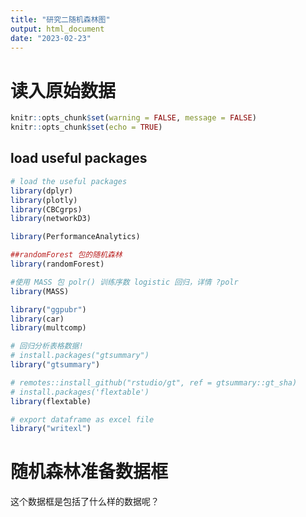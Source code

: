 ```yaml
---
title: "研究二随机森林图"
output: html_document
date: "2023-02-23"
---
```


# 读入原始数据
```r
knitr::opts_chunk$set(warning = FALSE, message = FALSE) 
knitr::opts_chunk$set(echo = TRUE)
```

## load useful packages
```r
# load the useful packages
library(dplyr)
library(plotly)
library(CBCgrps)
library(networkD3)

library(PerformanceAnalytics)

##randomForest 包的随机森林
library(randomForest)

#使用 MASS 包 polr() 训练序数 logistic 回归，详情 ?polr
library(MASS)

library("ggpubr")
library(car)
library(multcomp)

# 回归分析表格数据!
# install.packages("gtsummary")
library("gtsummary")

# remotes::install_github("rstudio/gt", ref = gtsummary::gt_sha)
# install.packages('flextable')
library(flextable)

# export dataframe as excel file
library("writexl")

```

# 随机森林准备数据框
这个数据框是包括了什么样的数据呢？


























